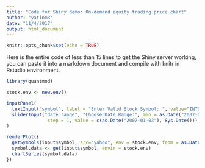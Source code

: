 ```yaml
---
title: "Code for Shiny demo: On-demand equity trading price chart"
author: "yatinm3"
date: "11/4/2017"
output: html_document
---
```


```r
knitr::opts_chunk$set(echo = TRUE)
```

Here is the entire code of less than 15 lines to get the Shiny server working, you can paste it into a markdown document and compile with knitr in Rstudio environment.

```r
library(quantmod)

stock.env <- new.env()

inputPanel(
  textInput("symbol", label = "Enter Valid Stock Symbol: ", value="INTC", placeholder = "Ex: MSFT or GOOG or AMZN"),
  sliderInput("date_range", "Choose Date Range:", min = as.Date("2007-01-03"), max = Sys.Date(), 
               step = 1, value = c(as.Date("2007-01-03"), Sys.Date()))
)

renderPlot({
  getSymbols(input$symbol, src="yahoo", env = stock.env, from = as.Date(input$date_range[1]), to = as.Date(input$date_range[2]) )
  symbol.data <- get(input$symbol, envir = stock.env)
  chartSeries(symbol.data)
})
```

